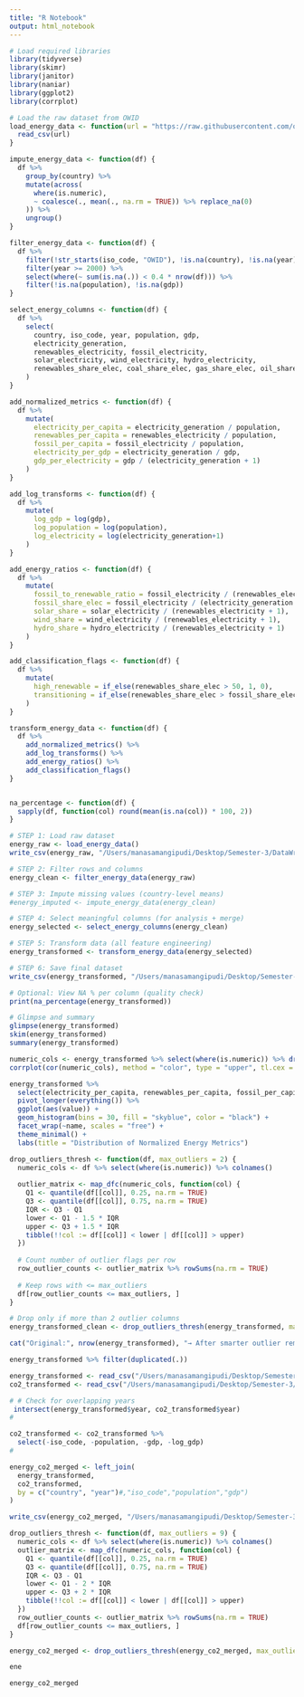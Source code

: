 ```yaml
---
title: "R Notebook"
output: html_notebook
---
```


```r

# Load required libraries
library(tidyverse)
library(skimr)
library(janitor)
library(naniar)
library(ggplot2)
library(corrplot)

```

```r

# Load the raw dataset from OWID
load_energy_data <- function(url = "https://raw.githubusercontent.com/owid/energy-data/master/owid-energy-data.csv") {
  read_csv(url)
}

impute_energy_data <- function(df) {
  df %>%
    group_by(country) %>%
    mutate(across(
      where(is.numeric),
      ~ coalesce(., mean(., na.rm = TRUE)) %>% replace_na(0)
    )) %>%
    ungroup()
}

filter_energy_data <- function(df) {
  df %>%
    filter(!str_starts(iso_code, "OWID"), !is.na(country), !is.na(year)) %>%
    filter(year >= 2000) %>%
    select(where(~ sum(is.na(.)) < 0.4 * nrow(df))) %>%
    filter(!is.na(population), !is.na(gdp))
}

select_energy_columns <- function(df) {
  df %>%
    select(
      country, iso_code, year, population, gdp,
      electricity_generation,
      renewables_electricity, fossil_electricity,
      solar_electricity, wind_electricity, hydro_electricity,
      renewables_share_elec, coal_share_elec, gas_share_elec, oil_share_elec
    ) 
}

add_normalized_metrics <- function(df) {
  df %>%
    mutate(
      electricity_per_capita = electricity_generation / population,
      renewables_per_capita = renewables_electricity / population,
      fossil_per_capita = fossil_electricity / population,
      electricity_per_gdp = electricity_generation / gdp,
      gdp_per_electricity = gdp / (electricity_generation + 1)
    )
}

add_log_transforms <- function(df) {
  df %>%
    mutate(
      log_gdp = log(gdp),
      log_population = log(population),
      log_electricity = log(electricity_generation+1)
    )
}

add_energy_ratios <- function(df) {
  df %>%
    mutate(
      fossil_to_renewable_ratio = fossil_electricity / (renewables_electricity + 1),
      fossil_share_elec = fossil_electricity / (electricity_generation + 1),
      solar_share = solar_electricity / (renewables_electricity + 1),
      wind_share = wind_electricity / (renewables_electricity + 1),
      hydro_share = hydro_electricity / (renewables_electricity + 1)
    )
}

add_classification_flags <- function(df) {
  df %>%
    mutate(
      high_renewable = if_else(renewables_share_elec > 50, 1, 0),
      transitioning = if_else(renewables_share_elec > fossil_share_elec, 1, 0)
    )
}

transform_energy_data <- function(df) {
  df %>%
    add_normalized_metrics() %>%
    add_log_transforms() %>%
    add_energy_ratios() %>%
    add_classification_flags()
}


na_percentage <- function(df) {
  sapply(df, function(col) round(mean(is.na(col)) * 100, 2))
}


```


```r

# STEP 1: Load raw dataset
energy_raw <- load_energy_data()
write_csv(energy_raw, "/Users/manasamangipudi/Desktop/Semester-3/DataWrangling/Project/data/raw/energy_raw.csv")

# STEP 2: Filter rows and columns
energy_clean <- filter_energy_data(energy_raw)

# STEP 3: Impute missing values (country-level means)
#energy_imputed <- impute_energy_data(energy_clean)

# STEP 4: Select meaningful columns (for analysis + merge)
energy_selected <- select_energy_columns(energy_clean)

# STEP 5: Transform data (all feature engineering)
energy_transformed <- transform_energy_data(energy_selected)

# STEP 6: Save final dataset
write_csv(energy_transformed, "/Users/manasamangipudi/Desktop/Semester-3/DataWrangling/Project/data/cleaned/energy_transformed.csv")

# Optional: View NA % per column (quality check)
print(na_percentage(energy_transformed))

```

```r

# Glimpse and summary
glimpse(energy_transformed)
skim(energy_transformed)
summary(energy_transformed)

```

```r
numeric_cols <- energy_transformed %>% select(where(is.numeric)) %>% drop_na()
corrplot(cor(numeric_cols), method = "color", type = "upper", tl.cex = 0.7)

```

```r

energy_transformed %>%
  select(electricity_per_capita, renewables_per_capita, fossil_per_capita, electricity_per_gdp, gdp_per_electricity) %>%
  pivot_longer(everything()) %>%
  ggplot(aes(value)) +
  geom_histogram(bins = 30, fill = "skyblue", color = "black") +
  facet_wrap(~name, scales = "free") +
  theme_minimal() +
  labs(title = "Distribution of Normalized Energy Metrics")

```

```r

drop_outliers_thresh <- function(df, max_outliers = 2) {
  numeric_cols <- df %>% select(where(is.numeric)) %>% colnames()
  
  outlier_matrix <- map_dfc(numeric_cols, function(col) {
    Q1 <- quantile(df[[col]], 0.25, na.rm = TRUE)
    Q3 <- quantile(df[[col]], 0.75, na.rm = TRUE)
    IQR <- Q3 - Q1
    lower <- Q1 - 1.5 * IQR
    upper <- Q3 + 1.5 * IQR
    tibble(!!col := df[[col]] < lower | df[[col]] > upper)
  })
  
  # Count number of outlier flags per row
  row_outlier_counts <- outlier_matrix %>% rowSums(na.rm = TRUE)
  
  # Keep rows with <= max_outliers
  df[row_outlier_counts <= max_outliers, ]
}

# Drop only if more than 2 outlier columns
energy_transformed_clean <- drop_outliers_thresh(energy_transformed, max_outliers = 9)

cat("Original:", nrow(energy_transformed), "→ After smarter outlier removal:", nrow(energy_transformed_clean), "\n")

```
```r

energy_transformed %>% filter(duplicated(.))
```


```r
 
energy_transformed <- read_csv("/Users/manasamangipudi/Desktop/Semester-3/DataWrangling/Project/data/cleaned/energy_transformed_new.csv")
co2_transformed <- read_csv("/Users/manasamangipudi/Desktop/Semester-3/DataWrangling/Project/data/cleaned/co2_transformed.csv")

# # Check for overlapping years
 intersect(energy_transformed$year, co2_transformed$year)
# 

co2_transformed <- co2_transformed %>%
  select(-iso_code, -population, -gdp, -log_gdp)
# 

energy_co2_merged <- left_join(
  energy_transformed,
  co2_transformed,
  by = c("country", "year")#,"iso_code","population","gdp")
)

write_csv(energy_co2_merged, "/Users/manasamangipudi/Desktop/Semester-3/DataWrangling/Project/data/energy_co2_data_merged.csv")

```

```r
drop_outliers_thresh <- function(df, max_outliers = 9) {
  numeric_cols <- df %>% select(where(is.numeric)) %>% colnames()
  outlier_matrix <- map_dfc(numeric_cols, function(col) {
    Q1 <- quantile(df[[col]], 0.25, na.rm = TRUE)
    Q3 <- quantile(df[[col]], 0.75, na.rm = TRUE)
    IQR <- Q3 - Q1
    lower <- Q1 - 2 * IQR
    upper <- Q3 + 2 * IQR
    tibble(!!col := df[[col]] < lower | df[[col]] > upper)
  })
  row_outlier_counts <- outlier_matrix %>% rowSums(na.rm = TRUE)
  df[row_outlier_counts <= max_outliers, ]
}

energy_co2_merged <- drop_outliers_thresh(energy_co2_merged, max_outliers = 20)

```


```r
ene

```


```r

energy_co2_merged

```